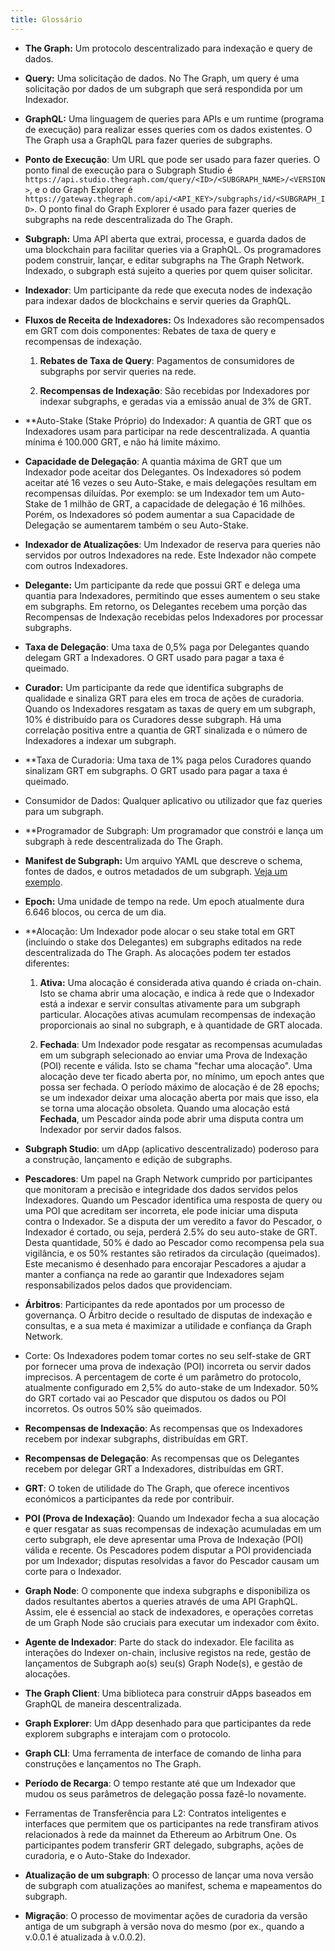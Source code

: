 ```yaml
---
title: Glossário
---
```


- **The Graph:** Um protocolo descentralizado para indexação e query de dados.

- **Query:** Uma solicitação de dados. No The Graph, um query é uma solicitação por dados de um subgraph que será respondida por um Indexador.

- **GraphQL:** Uma linguagem de queries para APIs e um runtime (programa de execução) para realizar esses queries com os dados existentes. O The Graph usa a GraphQL para fazer queries de subgraphs.

- **Ponto de Execução**: Um URL que pode ser usado para fazer queries. O ponto final de execução para o Subgraph Studio é `https://api.studio.thegraph.com/query/<ID>/<SUBGRAPH_NAME>/<VERSION>`, e o do Graph Explorer é `https://gateway.thegraph.com/api/<API_KEY>/subgraphs/id/<SUBGRAPH_ID>`. O ponto final do Graph Explorer é usado para fazer queries de subgraphs na rede descentralizada do The Graph.

- **Subgraph:** Uma API aberta que extrai, processa, e guarda dados de uma blockchain para facilitar queries via a GraphQL. Os programadores podem construir, lançar, e editar subgraphs na The Graph Network. Indexado, o subgraph está sujeito a queries por quem quiser solicitar.

- **Indexador**: Um participante da rede que executa nodes de indexação para indexar dados de blockchains e servir queries da GraphQL.

- **Fluxos de Receita de Indexadores:** Os Indexadores são recompensados em GRT com dois componentes: Rebates de taxa de query e recompensas de indexação.

  1. **Rebates de Taxa de Query**: Pagamentos de consumidores de subgraphs por servir queries na rede.

  2. **Recompensas de Indexação**: São recebidas por Indexadores por indexar subgraphs, e geradas via a emissão anual de 3% de GRT.

- \*\*Auto-Stake (Stake Próprio) do Indexador: A quantia de GRT que os Indexadores usam para participar na rede descentralizada. A quantia mínima é 100.000 GRT, e não há limite máximo.

- **Capacidade de Delegação**: A quantia máxima de GRT que um Indexador pode aceitar dos Delegantes. Os Indexadores só podem aceitar até 16 vezes o seu Auto-Stake, e mais delegações resultam em recompensas diluídas. Por exemplo: se um Indexador tem um Auto-Stake de 1 milhão de GRT, a capacidade de delegação é 16 milhões. Porém, os Indexadores só podem aumentar a sua Capacidade de Delegação se aumentarem também o seu Auto-Stake.

- **Indexador de Atualizações**: Um Indexador de reserva para queries não servidos por outros Indexadores na rede. Este Indexador não compete com outros Indexadores.

- **Delegante:** Um participante da rede que possui GRT e delega uma quantia para Indexadores, permitindo que esses aumentem o seu stake em subgraphs. Em retorno, os Delegantes recebem uma porção das Recompensas de Indexação recebidas pelos Indexadores por processar subgraphs.

- **Taxa de Delegação**: Uma taxa de 0,5% paga por Delegantes quando delegam GRT a Indexadores. O GRT usado para pagar a taxa é queimado.

- **Curador:** Um participante da rede que identifica subgraphs de qualidade e sinaliza GRT para eles em troca de ações de curadoria. Quando os Indexadores resgatam as taxas de query em um subgraph, 10% é distribuído para os Curadores desse subgraph. Há uma correlação positiva entre a quantia de GRT sinalizada e o número de Indexadores a indexar um subgraph.

- \*\*Taxa de Curadoria: Uma taxa de 1% paga pelos Curadores quando sinalizam GRT em subgraphs. O GRT usado para pagar a taxa é queimado.

- Consumidor de Dados: Qualquer aplicativo ou utilizador que faz queries para um subgraph.

- \*\*Programador de Subgraph: Um programador que constrói e lança um subgraph à rede descentralizada do The Graph.

- **Manifest de Subgraph:** Um arquivo YAML que descreve o schema, fontes de dados, e outros metadados de um subgraph. [Veja um exemplo](https://github.com/graphprotocol/example-subgraph/blob/master/subgraph.yaml).

- **Epoch:** Uma unidade de tempo na rede. Um epoch atualmente dura 6.646 blocos, ou cerca de um dia.

- \*\*Alocação: Um Indexador pode alocar o seu stake total em GRT (incluindo o stake dos Delegantes) em subgraphs editados na rede descentralizada do The Graph. As alocações podem ter estados diferentes:

  1. **Ativa:** Uma alocação é considerada ativa quando é criada on-chain. Isto se chama abrir uma alocação, e indica à rede que o Indexador está a indexar e servir consultas ativamente para um subgraph particular. Alocações ativas acumulam recompensas de indexação proporcionais ao sinal no subgraph, e à quantidade de GRT alocada.

  2. **Fechada**: Um Indexador pode resgatar as recompensas acumuladas em um subgraph selecionado ao enviar uma Prova de Indexação (POI) recente e válida. Isto se chama "fechar uma alocação". Uma alocação deve ter ficado aberta por, no mínimo, um epoch antes que possa ser fechada. O período máximo de alocação é de 28 epochs; se um indexador deixar uma alocação aberta por mais que isso, ela se torna uma alocação obsoleta. Quando uma alocação está **Fechada**, um Pescador ainda pode abrir uma disputa contra um Indexador por servir dados falsos.

- **Subgraph Studio**: um dApp (aplicativo descentralizado) poderoso para a construção, lançamento e edição de subgraphs.

- **Pescadores**: Um papel na Graph Network cumprido por participantes que monitoram a precisão e integridade dos dados servidos pelos Indexadores. Quando um Pescador identifica uma resposta de query ou uma POI que acreditam ser incorreta, ele pode iniciar uma disputa contra o Indexador. Se a disputa der um veredito a favor do Pescador, o Indexador é cortado, ou seja, perderá 2.5% do seu auto-stake de GRT. Desta quantidade, 50% é dado ao Pescador como recompensa pela sua vigilância, e os 50% restantes são retirados da circulação (queimados). Este mecanismo é desenhado para encorajar Pescadores a ajudar a manter a confiança na rede ao garantir que Indexadores sejam responsabilizados pelos dados que providenciam.

- **Árbitros**: Participantes da rede apontados por um processo de governança. O Árbitro decide o resultado de disputas de indexação e consultas, e a sua meta é maximizar a utilidade e confiança da Graph Network.

- Corte: Os Indexadores podem tomar cortes no seu self-stake de GRT por fornecer uma prova de indexação (POI) incorreta ou servir dados imprecisos. A percentagem de corte é um parâmetro do protocolo, atualmente configurado em 2,5% do auto-stake de um Indexador. 50% do GRT cortado vai ao Pescador que disputou os dados ou POI incorretos. Os outros 50% são queimados.

- **Recompensas de Indexação**: As recompensas que os Indexadores recebem por indexar subgraphs, distribuídas em GRT.

- **Recompensas de Delegação**: As recompensas que os Delegantes recebem por delegar GRT a Indexadores, distribuídas em GRT.

- **GRT**: O token de utilidade do The Graph, que oferece incentivos económicos a participantes da rede por contribuir.

- **POI (Prova de Indexação)**: Quando um Indexador fecha a sua alocação e quer resgatar as suas recompensas de indexação acumuladas em um certo subgraph, ele deve apresentar uma Prova de Indexação (POI) válida e recente. Os Pescadores podem disputar a POI providenciada por um Indexador; disputas resolvidas a favor do Pescador causam um corte para o Indexador.

- **Graph Node**: O componente que indexa subgraphs e disponibiliza os dados resultantes abertos a queries através de uma API GraphQL. Assim, ele é essencial ao stack de indexadores, e operações corretas de um Graph Node são cruciais para executar um indexador com êxito.

- **Agente de Indexador**: Parte do stack do indexador. Ele facilita as interações do Indexer on-chain, inclusive registos na rede, gestão de lançamentos de Subgraph ao(s) seu(s) Graph Node(s), e gestão de alocações.

- **The Graph Client**: Uma biblioteca para construir dApps baseados em GraphQL de maneira descentralizada.

- **Graph Explorer**: Um dApp desenhado para que participantes da rede explorem subgraphs e interajam com o protocolo.

- **Graph CLI**: Uma ferramenta de interface de comando de linha para construções e lançamentos no The Graph.

- **Período de Recarga**: O tempo restante até que um Indexador que mudou os seus parâmetros de delegação possa fazê-lo novamente.

- Ferramentas de Transferência para L2: Contratos inteligentes e interfaces que permitem que os participantes na rede transfiram ativos relacionados à rede da mainnet da Ethereum ao Arbitrum One. Os participantes podem transferir GRT delegado, subgraphs, ações de curadoria, e o Auto-Stake do Indexador.

- **Atualização de um subgraph**: O processo de lançar uma nova versão de subgraph com atualizações ao manifest, schema e mapeamentos do subgraph.

- **Migração**: O processo de movimentar ações de curadoria da versão antiga de um subgraph à versão nova do mesmo (por ex., quando a v.0.0.1 é atualizada à v.0.0.2).
